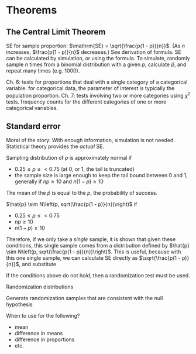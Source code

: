 
# Theorems

## The Central Limit Theorem

$\mathrm{SE}$ for sample proportion: $\mathrm{SE} = \sqrt{\frac{p(1 - p)}{n}}$. (As $n$ increases, $\frac{p(1 - p)}{n}$ decreases.) See derivation of formula. $\mathrm{SE}$ can be calculated by simulation, or using the formula. To simulate, randomly sample $n$ times from a binomial distribution with a given $p$, calculate $\hat{p}$, and repeat many times (e.g. 1000). 

Ch. 6: tests for proportions that deal with a single category of a categorical variable. for categorical data, the parameter of interest is typically the population proportion.
Ch. 7: tests involving two or more categories using $\chi^2$ tests. frequency counts for the different categories of one or more categorical variables.

## Standard error

Moral of the story: With enough information, simulation is not needed.
Statistical theory provides the _actual_ SE.

Sampling distribution of $p$ is approximately normal if

* $0.25 \leq p \leq < 0.75$ (at $0$, or $1$, the tail is truncated)
* the sample size is large enough to keep the tail bound between 0 and 1, generally if $np \geq 10$ and $n(1 - p) \geq 10$

The mean of the $\hat{p}$ is equal to the $p$, the probability of success.

$\hat{p} \sim N\left(p, sqrt(\frac{p(1 - p)}{n})\right)$ if

* $0.25 \leq p \leq < 0.75$
* $np \geq 10$
* $n(1 - p) \geq 10$

Therefore, if we only take a _single_ sample, it is shown that given these conditions, this single sample comes from a distribution defined by $\hat{p} \sim N\left(p, sqrt(\frac{p(1 - p)}{n})\right)$. This is useful, because with this one single sample, we can calculate $\mathrm{SE}$ directly as $\sqrt{\frac{p(1 - p)}{n}}$, and substitute 

If the conditions above do not hold, then a randomization test must be used. <!-- Lock5Stat Ch. 6 p. 368 -->

Randomization distributions

Generate randomization samples that are consistent with the null hypothesis

When to use for the following?

* mean
* difference in means
* difference in proportions
* etc.

